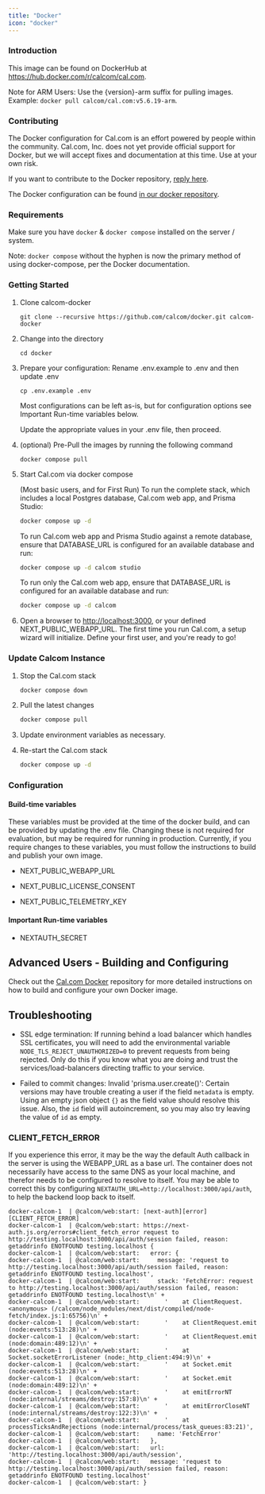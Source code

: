 ```yaml
---
title: "Docker"
icon: "docker"
---
```


### Introduction

This image can be found on DockerHub at https://hub.docker.com/r/calcom/cal.com.

Note for ARM Users: Use the {version}-arm suffix for pulling images. Example: `docker pull calcom/cal.com:v5.6.19-arm`.

### Contributing

The Docker configuration for Cal.com is an effort powered by people within the community. Cal.com, Inc. does not yet provide official support for Docker, but we will accept fixes and documentation at this time. Use at your own risk.

If you want to contribute to the Docker repository, [reply here](https://github.com/calcom/docker/discussions/32).

The Docker configuration can be found [in our docker repository](https://github.com/calcom/docker).

### Requirements

Make sure you have `docker` & `docker compose` installed on the server / system.

Note: `docker compose` without the hyphen is now the primary method of using docker-compose, per the Docker documentation.

### Getting Started

1. Clone calcom-docker
    
    ```
    git clone --recursive https://github.com/calcom/docker.git calcom-docker
    ```

2. Change into the directory
    
    ```
    cd docker
    ```

3. Prepare your configuration: Rename .env.example to .env and then update .env
    ```
    cp .env.example .env
    ```
    Most configurations can be left as-is, but for configuration options see Important Run-time variables below.

    Update the appropriate values in your .env file, then proceed.

4. (optional) Pre-Pull the images by running the following command
    
    ```
    docker compose pull
    ```
5. Start Cal.com via docker compose

    (Most basic users, and for First Run) To run the complete stack, which includes a local Postgres database, Cal.com web app, and Prisma Studio:

    ```bash
    docker compose up -d
    ```

    To run Cal.com web app and Prisma Studio against a remote database, ensure that DATABASE_URL is configured for an available database and run:

    ```bash
    docker compose up -d calcom studio
    ```

    To run only the Cal.com web app, ensure that DATABASE_URL is configured for an available database and run:

    ```bash
    docker compose up -d calcom
    ```

6. Open a browser to [http://localhost:3000](http://localhost:3000), or your defined NEXT_PUBLIC_WEBAPP_URL. The first time you run Cal.com, a setup wizard will initialize. Define your first user, and you're ready to go!

### Update Calcom Instance

1. Stop the Cal.com stack

    ```bash
    docker compose down
    ```

2. Pull the latest changes

    ```bash
    docker compose pull
    ```
3. Update environment variables as necessary.
4. Re-start the Cal.com stack

    ```bash
    docker compose up -d
    ```

### Configuration

#### Build-time variables

These variables must be provided at the time of the docker build, and can be provided by updating the .env file. Changing these is not required for evaluation, but may be required for running in production. Currently, if you require changes to these variables, you must follow the instructions to build and publish your own image.

* NEXT_PUBLIC_WEBAPP_URL

* NEXT_PUBLIC_LICENSE_CONSENT

* NEXT_PUBLIC_TELEMETRY_KEY

#### Important Run-time variables

* NEXTAUTH_SECRET

## Advanced Users - Building and Configuring

Check out the [Cal.com Docker](https://github.com/calcom/docker) repository for more detailed instructions on how to build and configure your own Docker image. 

## Troubleshooting

* SSL edge termination: If running behind a load balancer which handles SSL certificates, you will need to add the environmental variable `NODE_TLS_REJECT_UNAUTHORIZED=0` to prevent requests from being rejected. Only do this if you know what you are doing and trust the services/load-balancers directing traffic to your service.

* Failed to commit changes: Invalid 'prisma.user.create()': Certain versions may have trouble creating a user if the field `metadata` is empty. Using an empty json object `{}` as the field value should resolve this issue. Also, the `id` field will autoincrement, so you may also try leaving the value of `id` as empty.

### CLIENT_FETCH_ERROR

If you experience this error, it may be the way the default Auth callback in the server is using the WEBAPP_URL as a base url. The container does not necessarily have access to the same DNS as your local machine, and therefor needs to be configured to resolve to itself. You may be able to correct this by configuring `NEXTAUTH_URL=http://localhost:3000/api/auth`, to help the backend loop back to itself.
```
docker-calcom-1  | @calcom/web:start: [next-auth][error][CLIENT_FETCH_ERROR]
docker-calcom-1  | @calcom/web:start: https://next-auth.js.org/errors#client_fetch_error request to http://testing.localhost:3000/api/auth/session failed, reason: getaddrinfo ENOTFOUND testing.localhost {
docker-calcom-1  | @calcom/web:start:   error: {
docker-calcom-1  | @calcom/web:start:     message: 'request to http://testing.localhost:3000/api/auth/session failed, reason: getaddrinfo ENOTFOUND testing.localhost',
docker-calcom-1  | @calcom/web:start:     stack: 'FetchError: request to http://testing.localhost:3000/api/auth/session failed, reason: getaddrinfo ENOTFOUND testing.localhost\n' +
docker-calcom-1  | @calcom/web:start:       '    at ClientRequest.<anonymous> (/calcom/node_modules/next/dist/compiled/node-fetch/index.js:1:65756)\n' +
docker-calcom-1  | @calcom/web:start:       '    at ClientRequest.emit (node:events:513:28)\n' +
docker-calcom-1  | @calcom/web:start:       '    at ClientRequest.emit (node:domain:489:12)\n' +
docker-calcom-1  | @calcom/web:start:       '    at Socket.socketErrorListener (node:_http_client:494:9)\n' +
docker-calcom-1  | @calcom/web:start:       '    at Socket.emit (node:events:513:28)\n' +
docker-calcom-1  | @calcom/web:start:       '    at Socket.emit (node:domain:489:12)\n' +
docker-calcom-1  | @calcom/web:start:       '    at emitErrorNT (node:internal/streams/destroy:157:8)\n' +
docker-calcom-1  | @calcom/web:start:       '    at emitErrorCloseNT (node:internal/streams/destroy:122:3)\n' +
docker-calcom-1  | @calcom/web:start:       '    at processTicksAndRejections (node:internal/process/task_queues:83:21)',
docker-calcom-1  | @calcom/web:start:     name: 'FetchError'
docker-calcom-1  | @calcom/web:start:   },
docker-calcom-1  | @calcom/web:start:   url: 'http://testing.localhost:3000/api/auth/session',
docker-calcom-1  | @calcom/web:start:   message: 'request to http://testing.localhost:3000/api/auth/session failed, reason: getaddrinfo ENOTFOUND testing.localhost'
docker-calcom-1  | @calcom/web:start: }
```
